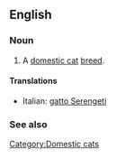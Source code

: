 ==English==

===Noun===
{{en-noun|sg=[[Serengeti]] [[cat]]}}

# A [[domestic cat]] [[breed]].

====Translations====
{{top}}
*Italian: [[gatto Serengeti]]
{{mid}}

{{bottom}}

===See also===
{{wikipedia|Serengeti cat}}
{{commonscat|Serengeti cats}}

[[Category:Domestic cats]]